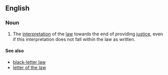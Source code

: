 ==English==
===Noun===
{{en-noun|head=[[spirit]] [[of]] [[the]] [[law]]|?}}

# The [[interpretation]] of the [[law]] towards the end of providing [[justice]], even if this interpretation does not fall within the law as written.

====See also====
*[[black-letter law]]
*[[letter of the law]]
